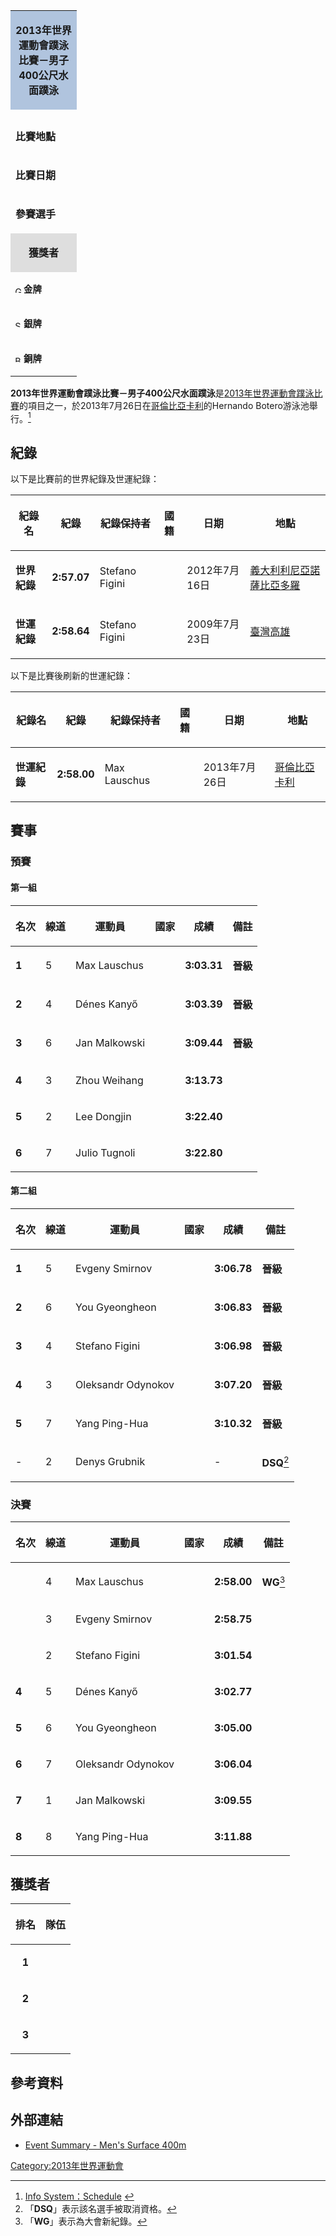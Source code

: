 {| class="toccolours" style="float: right; margin: 0 0 1em 1em; font-size: 90%;" width=220px
| colspan="2"  style="background:#b0c4de; text-align:center; height:30px;"| '''2013年世界運動會蹼泳比賽－男子400公尺水面蹼泳'''
|-
|colspan="2" style="text-align: center;"|
|- style="vertical-align:top;"
|colspan=2|
|- style="vertical-align:top;"
| '''比賽地點'''
| {{flag|COL}}[[卡利|卡利]]
|- style="vertical-align:top;"
| '''比賽日期'''
| 2013年7月26日
|- style="vertical-align:top;"
|width=90|'''參賽選手'''
| 12
|-
|colspan="2" style="background: #dedede; text-align: center;"|'''獲獎者'''
|- style="vertical-align:top;" 
|  style="font-size:90%; width:90px;"|[[Image:Gold_medal_blank.svg|10px]] '''金牌'''
| {{flagIOC2athlete|Max Lauschus|GER|2013年世界運動會}}
|-
|  style="font-size:90%; width:90px;"|[[Image:Silver_medal_blank.svg|10px]] '''銀牌'''
| {{flagIOC2athlete|Evgeny Smirnov|RUS|2013年世界運動會}}
|-
|  style="font-size:90%; width:90px;"|[[Image:Bronze_medal_blank.svg|10px]] '''銅牌'''
| {{flagIOC2athlete|Stefano Figini|ITA|2013年世界運動會}}
|}

'''2013年世界運動會蹼泳比賽－男子400公尺水面蹼泳'''是[[2013年世界運動會蹼泳比賽|2013年世界運動會蹼泳比賽]]的項目之一，於2013年7月26日在[[哥倫比亞|哥倫比亞]][[卡利|卡利]]的Hernando Botero游泳池舉行。<ref>[http://worldgames2013.sportresult.com/NH/en/300 Info System：Schedule] {{Wayback|url=http://worldgames2013.sportresult.com/NH/en/300 |date=20201123162148 }} {{en icon}}</ref>

== 紀錄 ==
以下是比賽前的世界紀錄及世運紀錄：
{|class="wikitable sortable" style="font-size:85%;border:1px"
|-
!紀錄名
!紀錄
!紀錄保持者
!國籍
!日期
!地點
|-
|'''世界紀錄'''
|'''2:57.07'''
|Stefano Figini
|{{ITA}}
|2012年7月16日
|[[義大利|義大利]][[利尼亞諾薩比亞多羅|利尼亞諾薩比亞多羅]]
|-
|'''世運紀錄'''
|'''2:58.64'''
|Stefano Figini
|{{ITA}}
|2009年7月23日
|[[臺灣|臺灣]][[高雄|高雄]]
|}

以下是比賽後刷新的世運紀錄：
{|class="wikitable sortable" style="font-size:85%;border:1px"
|-
!紀錄名
!紀錄
!紀錄保持者
!國籍
!日期
!地點
|-
|'''世運紀錄'''
|'''2:58.00'''
|Max Lauschus
|{{GER}}
|2013年7月26日
|[[哥倫比亞|哥倫比亞]][[卡利|卡利]]
|}

== 賽事 ==
=== 預賽 ===
==== 第一組 ====
{| class="wikitable sortable" style="text-align:center; font-size:90%" 
|-
! 名次 !! 線道 !! 運動員 !! 國家 !! 成績 !! 備註
|- bgcolor=ccffcc
| '''1''' || 5 ||align=left|Max Lauschus||align=left| {{flagIOC2|GER|2013年世界運動會}} || '''3:03.31''' || '''晉級'''
|- bgcolor=ccffcc
| '''2''' || 4 ||align=left|Dénes Kanyő||align=left| {{flagIOC2|HUN|2013年世界運動會}} || '''3:03.39''' || '''晉級'''
|- bgcolor=ccffcc
| '''3''' || 6 ||align=left|Jan Malkowski||align=left| {{flagIOC2|GER|2013年世界運動會}} || '''3:09.44''' || '''晉級'''
|-
| '''4''' || 3 ||align=left|Zhou Weihang||align=left| {{flagIOC2|CHN|2013年世界運動會}} || '''3:13.73''' || 
|-
| '''5''' || 2 ||align=left|Lee Dongjin||align=left| {{flagIOC2|KOR|2013年世界運動會}} || '''3:22.40''' || 
|-
| '''6''' || 7 ||align=left|Julio Tugnoli||align=left| {{flagIOC2|ITA|2013年世界運動會}} || '''3:22.80''' ||
|}

==== 第二組 ====
{| class="wikitable sortable" style="text-align:center; font-size:90%" 
|-
! 名次 !! 線道 !! 運動員 !! 國家 !! 成績 !! 備註
|- bgcolor=ccffcc
| '''1''' || 5 ||align=left|Evgeny Smirnov||align=left| {{flagIOC2|RUS|2013年世界運動會}} || '''3:06.78''' || '''晉級'''
|- bgcolor=ccffcc
| '''2''' || 6 ||align=left|You Gyeongheon||align=left| {{flagIOC2|KOR|2013年世界運動會}} || '''3:06.83''' || '''晉級'''
|- bgcolor=ccffcc
| '''3''' || 4 ||align=left|Stefano Figini||align=left| {{flagIOC2|ITA|2013年世界運動會}} || '''3:06.98''' || '''晉級'''
|- bgcolor=ccffcc
| '''4''' || 3 ||align=left|Oleksandr Odynokov||align=left| {{flagIOC2|UKR|2013年世界運動會}} || '''3:07.20''' || '''晉級'''
|- bgcolor=ccffcc 
| '''5''' || 7 ||align=left|Yang Ping-Hua||align=left| {{flagIOC2|TPE|2013年世界運動會}} || '''3:10.32''' || '''晉級'''
|-
| - || 2 ||align=left|Denys Grubnik||align=left| {{flagIOC2|UKR|2013年世界運動會}} || - || '''DSQ'''<ref>「'''DSQ'''」表示該名選手被取消資格。</ref>
|}

=== 決賽 ===
{| class="wikitable sortable" style="text-align:center; font-size:90%" 
|-
! 名次 !! 線道 !! 運動員 !! 國家 !! 成績 !! 備註
|- 
| {{gold1}} || 4 ||align=left|Max Lauschus||align=left| {{flagIOC2|GER|2013年世界運動會}} || '''2:58.00''' || '''WG'''<ref>「'''WG'''」表示為大會新紀錄。</ref>
|- 
| {{silver2}} || 3 ||align=left|Evgeny Smirnov||align=left| {{flagIOC2|RUS|2013年世界運動會}} || '''2:58.75''' || 
|- 
| {{bronze3}} || 2 ||align=left|Stefano Figini||align=left| {{flagIOC2|ITA|2013年世界運動會}} || '''3:01.54''' || 
|- 
| '''4''' || 5 ||align=left|Dénes Kanyő||align=left| {{flagIOC2|HUN|2013年世界運動會}} || '''3:02.77''' || 
|- 
| '''5''' || 6 ||align=left|You Gyeongheon||align=left| {{flagIOC2|KOR|2013年世界運動會}} || '''3:05.00''' || 
|-
| '''6''' || 7 ||align=left|Oleksandr Odynokov||align=left| {{flagIOC2|UKR|2013年世界運動會}} || '''3:06.04''' ||
|- 
| '''7''' || 1 ||align=left|Jan Malkowski||align=left| {{flagIOC2|GER|2013年世界運動會}} || '''3:09.55''' || 
|- 
| '''8''' || 8 ||align=left|Yang Ping-Hua||align=left| {{flagIOC2|TPE|2013年世界運動會}} || '''3:11.88''' || 
|}

== 獲獎者 ==
{| class="wikitable" style="margin: 0 auto;"
|-
!排名
!隊伍
|- bgcolor=gold
|align=center|'''1'''
|align=left|{{flagIOC2athlete|[[Max_Lauschus|Max Lauschus]]|GER|2013年世界運動會}}
|- bgcolor=silver
|align=center|'''2'''
|align=left|{{flagIOC2athlete|[[Evgeny_Smirnov|Evgeny Smirnov]]|RUS|2013年世界運動會}}
|- bgcolor=#cc9966
|align=center|'''3'''
|align=left|{{flagIOC2athlete|[[Stefano_Figini|Stefano Figini]]|ITA|2013年世界運動會}}
|}

== 參考資料 ==
{{reflist}}

== 外部連結 ==
* [http://worldgames2013.sportresult.com/NH/en/300/Comp/Info/FN/EventSummary/FNM014000 Event Summary - Men's Surface 400m]{{Wayback|url=http://worldgames2013.sportresult.com/NH/en/300/Comp/Info/FN/EventSummary/FNM014000 |date=20181005112148 }} {{en icon}}

[[Category:2013年世界運動會|Category:2013年世界運動會]]